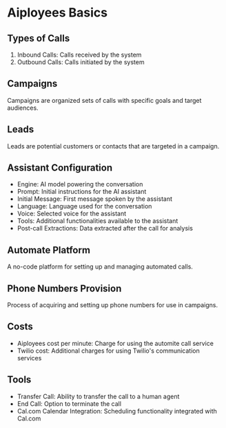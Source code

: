 # Aiployees Basics

## Types of Calls

1. Inbound Calls: Calls received by the system
2. Outbound Calls: Calls initiated by the system

## Campaigns

Campaigns are organized sets of calls with specific goals and target audiences.

## Leads

Leads are potential customers or contacts that are targeted in a campaign.

## Assistant Configuration

- Engine: AI model powering the conversation
- Prompt: Initial instructions for the AI assistant
- Initial Message: First message spoken by the assistant
- Language: Language used for the conversation
- Voice: Selected voice for the assistant
- Tools: Additional functionalities available to the assistant
- Post-call Extractions: Data extracted after the call for analysis

## Automate Platform

A no-code platform for setting up and managing automated calls.

## Phone Numbers Provision

Process of acquiring and setting up phone numbers for use in campaigns.

## Costs

- Aiployees cost per minute: Charge for using the automite call service
- Twilio cost: Additional charges for using Twilio's communication services

## Tools

- Transfer Call: Ability to transfer the call to a human agent
- End Call: Option to terminate the call
- Cal.com Calendar Integration: Scheduling functionality integrated with Cal.com